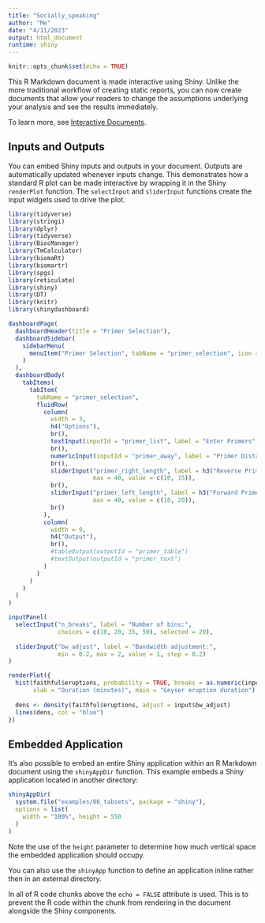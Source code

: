 ```yaml
---
title: "Socially_speaking"
author: "Me"
date: "4/11/2023"
output: html_document
runtime: shiny
---
```


```r
knitr::opts_chunk$set(echo = TRUE)
```

This R Markdown document is made interactive using Shiny. Unlike the more traditional workflow of creating static reports, you can now create documents that allow your readers to change the assumptions underlying your analysis and see the results immediately. 

To learn more, see [Interactive Documents](http://rmarkdown.rstudio.com/authoring_shiny.html).

## Inputs and Outputs

You can embed Shiny inputs and outputs in your document. Outputs are automatically updated whenever inputs change.  This demonstrates how a standard R plot can be made interactive by wrapping it in the Shiny `renderPlot` function. The `selectInput` and `sliderInput` functions create the input widgets used to drive the plot.

```r
library(tidyverse)
library(stringi)
library(dplyr)
library(tidyverse)
library(BiocManager)
library(TmCalculator)
library(biomaRt)
library(biomartr)
library(spgs)
library(reticulate)
library(shiny)
library(DT)
library(knitr)
library(shinydashboard)

```



```r

dashboardPage(
  dashboardHeader(title = "Primer Selection"),
  dashboardSidebar(
    sidebarMenu(
      menuItem("Primer Selection", tabName = "primer_selection", icon = icon("th"))
    )
  ),
  dashboardBody(
    tabItems(
      tabItem(
        tabName = "primer_selection",
        fluidRow(
          column(
            width = 3,
            h4("Options"),
            br(),
            textInput(inputId = "primer_list", label = "Enter Primers", value = "rs25 rs16944 rs1884 rs17287498"),
            br(),
            numericInput(inputId = "primer_away", label = "Primer Distance (bp)", value = 50),
            br(),
            sliderInput("primer_right_length", label = h3("Reverse Primer length"), min = 10,
                        max = 40, value = c(10, 15)),
            br(),
            sliderInput("primer_left_length", label = h3("Forward Primer length"), min = 18,
                        max = 40, value = c(18, 20)),
            br()
          ),
          column(
            width = 9,
            h4("Output"),
            br(),
            #tableOutput(outputId = "primer_table")
            #textOutput(outputId = "primer_text")
          )
        )
      )
    )
  )
)

```



```r
inputPanel(
  selectInput("n_breaks", label = "Number of bins:",
              choices = c(10, 20, 35, 50), selected = 20),
  
  sliderInput("bw_adjust", label = "Bandwidth adjustment:",
              min = 0.2, max = 2, value = 1, step = 0.2)
)

renderPlot({
  hist(faithful$eruptions, probability = TRUE, breaks = as.numeric(input$n_breaks),
       xlab = "Duration (minutes)", main = "Geyser eruption duration")
  
  dens <- density(faithful$eruptions, adjust = input$bw_adjust)
  lines(dens, col = "blue")
})
```

## Embedded Application

It's also possible to embed an entire Shiny application within an R Markdown document using the `shinyAppDir` function. This example embeds a Shiny application located in another directory:

```r
shinyAppDir(
  system.file("examples/06_tabsets", package = "shiny"),
  options = list(
    width = "100%", height = 550
  )
)
```

Note the use of the `height` parameter to determine how much vertical space the embedded application should occupy.

You can also use the `shinyApp` function to define an application inline rather then in an external directory.

In all of R code chunks above the `echo = FALSE` attribute is used. This is to prevent the R code within the chunk from rendering in the document alongside the Shiny components.



